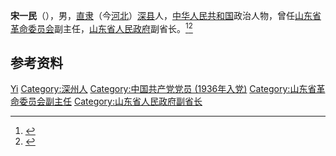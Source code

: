 '''宋一民'''（{{bd|1917年|10月|2006年|9月14日}}），男，[[直隶|直隶]]（今[[河北|河北]]）[[深县|深县]]人，[[中华人民共和国|中华人民共和国]]政治人物，曾任[[山东省革命委员会|山东省革命委员会]]副主任，[[山东省人民政府|山东省人民政府]]副省长。<ref>{{Cite web|title=宋一民同志逝世|url=http://news.sina.com.cn/o/2006-09-19/071410052315s.shtml|accessdate=2020-08-15|work=大众日报}}</ref><ref>{{Cite book|title=中华人民共和国职官志|author=何虎生, 李耀东, 向常福主编|publisher=中国社会出版社|year=2003|isbn=9787800883934|location=北京|pages=}}</ref>

== 参考资料 ==
{{reflist}}

{{中国人物小作品}}

{{Authority control}}
{{DEFAULTSORT:Song宋}}
[[Category:宋姓|Yi]]
[[Category:深州人|Category:深州人]]
[[Category:中国共产党党员_(1936年入党)|Category:中国共产党党员 (1936年入党)]]
[[Category:山东省革命委员会副主任|Category:山东省革命委员会副主任]]
[[Category:山东省人民政府副省长|Category:山东省人民政府副省长]]